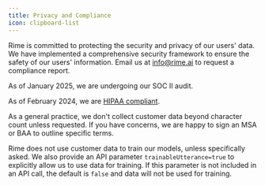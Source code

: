 ```yaml
---
title: Privacy and Compliance
icon: clipboard-list
---
```


Rime is committed to protecting the security and privacy of our users' data. We have implemented a comprehensive security framework to ensure the safety of our users' information. Email us at [info@rime.ai](mailto:info@rime.ai) to request a compliance report.

As of January 2025, we are undergoing our SOC II audit. 

As of February 2024, we are [HIPAA compliant](https://rime.ai/blog/hipaa-compliance). 

As a general practice, we don't collect customer data beyond character count unless requested. If you have concerns, we are happy to sign an MSA or BAA to outline specific terms.

Rime does not use customer data to train our models, unless specifically asked. We also provide an API parameter `trainableUtterance=true` to explicitly allow us to use data for training. If this parameter is not included in an API call, the default is `false` and data will not be used for training.
